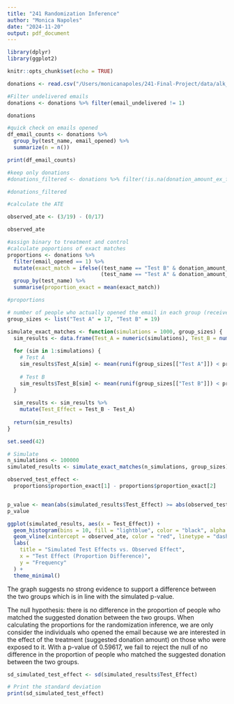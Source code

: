 ```yaml
---
title: "241 Randomization Inference"
author: "Monica Napoles"
date: "2024-11-20"
output: pdf_document
---
```


```r
library(dplyr)
library(ggplot2)

```


```r
knitr::opts_chunk$set(echo = TRUE)
```

```r

donations <- read.csv("/Users/monicanapoles/241-Final-Project/data/alk_donations_total_ex_fee.csv", stringsAsFactors = FALSE)

#Filter undelivered emails 
donations <- donations %>% filter(email_undelivered != 1)

donations

#quick check on emails opened
df_email_counts <- donations %>%
  group_by(test_name, email_opened) %>%
  summarize(n = n())

print(df_email_counts)

```

```r
#keep only donations 
#donations_filtered <- donations %>% filter(!is.na(donation_amount_ex_fee))

#donations_filtered
```

```r
#calculate the ATE

observed_ate <- (3/19) - (0/17)

observed_ate

```

```r
#assign binary to treatment and control 
#calculate poportions of exact matches
proportions <- donations %>%
  filter(email_opened == 1) %>%
  mutate(exact_match = ifelse((test_name == "Test B" & donation_amount_ex_fee == 13) |
                              (test_name == "Test A" & donation_amount_ex_fee == 10), 1, 0)) %>%
  group_by(test_name) %>%
  summarise(proportion_exact = mean(exact_match))

#proportions

# number of people who actually opened the email in each group (received treatment and received control)
group_sizes <- list("Test A" = 17, "Test B" = 19)
```


```r
simulate_exact_matches <- function(simulations = 1000, group_sizes) {
  sim_results <- data.frame(Test_A = numeric(simulations), Test_B = numeric(simulations))
  
  for (sim in 1:simulations) {
    # Test A
    sim_results$Test_A[sim] <- mean(runif(group_sizes[["Test A"]]) < proportions$proportion_exact[1])
    
    # Test B
    sim_results$Test_B[sim] <- mean(runif(group_sizes[["Test B"]]) < proportions$proportion_exact[2])
  }
  
  sim_results <- sim_results %>%
    mutate(Test_Effect = Test_B - Test_A)
  
  return(sim_results)
}

```

```r
set.seed(42)

# Simulate
n_simulations <- 100000
simulated_results <- simulate_exact_matches(n_simulations, group_sizes)

observed_test_effect <- 
  proportions$proportion_exact[1] - proportions$proportion_exact[2]


p_value <- mean(abs(simulated_results$Test_Effect) >= abs(observed_test_effect))
p_value
```
```r

ggplot(simulated_results, aes(x = Test_Effect)) +
  geom_histogram(bins = 10, fill = "lightblue", color = "black", alpha = 0.9) +
  geom_vline(xintercept = observed_ate, color = "red", linetype = "dashed", size = 1) +
  labs(
    title = "Simulated Test Effects vs. Observed Effect",
    x = "Test Effect (Proportion Difference)",
    y = "Frequency"
  ) +
  theme_minimal()

```

The graph suggests no strong evidence to support a difference between the two groups which is in line with the simulated p-value. 



The null hypothesis: there is no difference in the proportion of people who matched the suggested donation between the two groups. When calculating the proportions for the randomization inference, we are only consider the individuals who opened the email because we are interested in the effect of the treatment (suggested donation amount) on those who were exposed to it. With a p-value of 0.59617, we fail to reject the null of no difference in the proportion of people who matched the suggested donation between the two groups. 

```r
sd_simulated_test_effect <- sd(simulated_results$Test_Effect)

# Print the standard deviation
print(sd_simulated_test_effect)
```


